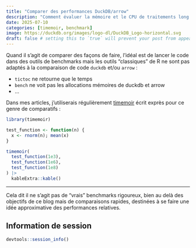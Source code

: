 ```yaml
---
title: "Comparer des performances DuckDB/arrow"
description: "Comment évaluer la mémoire et le CPU de traitements long en duckdb/arrow"
date: 2025-07-10
categories: [timemoir, benchmark]
image: https://duckdb.org/images/logo-dl/DuckDB_Logo-horizontal.svg
draft: false # setting this to `true` will prevent your post from appearing on your listing page until you're ready!
---
```


Quand il s'agit de comparer des façons de faire, l'idéal est de lancer le code dans des outils de benchmarks mais les outils "classiques" de R ne sont pas adaptés à la comparaison de code `duckdb` et/ou `arrow` :

- `tictoc` ne retourne que le temps
- `bench` ne voit pas les allocations mémoires de duckdb et arrow
- ...

Dans mes articles, j'utiliserais régulièrement [timemoir](https://github.com/nbc/timemoir) écrit exprès pour ce genre de comparatifs :

```r
library(timemoir)

test_function <- function(n) {
  x <- rnorm(n); mean(x)
}

timemoir(
  test_function(1e3),
  test_function(1e6),
  test_function(1e8)
) |> 
  kableExtra::kable()
```

---

Cela dit il ne s'agit pas de "vrais" benchmarks rigoureux, bien au delà des objectifs de ce blog mais de comparaisons rapides, destinées à se faire une idée approximative des performances relatives.

::: {.callout-note collapse=true}
## Information de session
```r
devtools::session_info()
```
:::
